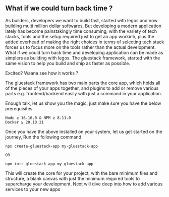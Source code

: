 ## What if we could turn back time ?

As builders, developers we want to build fast, started with legos and now building multi million dollar softwares, But developing a modern application lately has become painstakingly time consuming, with the variety of tech stacks, tools and the setup required just to get an app workinh, plus the  added overhead of making the right choices in terms of selecting tech stack forces us to focus more on the tools rather than the actual development. What if we could turn back time and developing application can be made as simplers as building with legos. The gluestack framework, started with the same vision to help you build and ship as faster as possible.


Excited? Waana see how it works ? 


The gluestack framework has two main parts the core app, which holds all of the pieces of your apps together, and plugins to add or remove various parts e.g. frontend/backend easily with just a command in your application.

Enough talk, let us show you the magic, just make sure you have the below prerequisites

``` 
Node ≥ 16.16.0 & NPM ≥ 8.11.0
Docker ≥ 20.10.21
```

Once you have the above installed on your system, let us get started on the journey, Run the following command

```
npx create-gluestack-app my-gluestack-app

OR

npm init gluestack-app my-gluestack-app
```

This will create the core for your project, with the bare minimum files and structure, a blank canvas with just the minimum required tools to supercharge your development. Next will dive deep into how to add various services to your new apps
